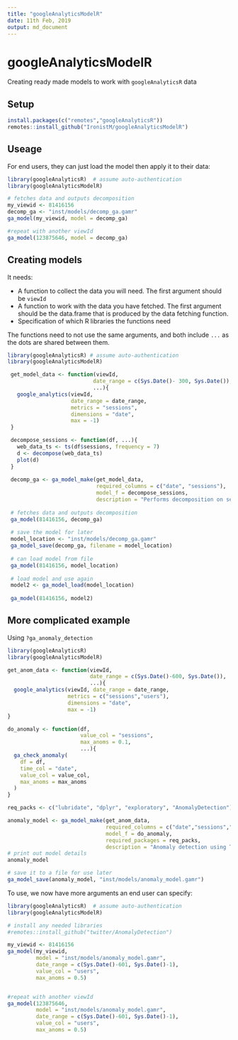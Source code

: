 ```yaml
---
title: "googleAnalyticsModelR"
date: 11th Feb, 2019
output: md_document
---
```


# googleAnalyticsModelR

Creating ready made models to work with `googleAnalyticsR` data

## Setup

```r
install.packages(c("remotes","googleAnalyticsR"))
remotes::install_github("IronistM/googleAnalyticsModelR")
```

## Useage

For end users, they can just load the model then apply it to their data:

```r
library(googleAnalyticsR)  # assume auto-authentication
library(googleAnalyticsModelR)

# fetches data and outputs decomposition
my_viewid <- 81416156
decomp_ga <- "inst/models/decomp_ga.gamr"
ga_model(my_viewid, model = decomp_ga)

#repeat with another viewId
ga_model(123875646, model = decomp_ga)

```

## Creating models

It needs:

* A function to collect the data you will need.  The first argument should be `viewId`
* A function to work with the data you have fetched.  The first argument should be the data.frame that is produced by the data fetching function.
* Specification of which R libraries the functions need

The functions need to not use the same arguments, and both include `...` as the dots are shared between them.

```r
library(googleAnalyticsR) # assume auto-authentication
library(googleAnalyticsModelR)

 get_model_data <- function(viewId, 
                           date_range = c(Sys.Date()- 300, Sys.Date()), 
                           ...){
   google_analytics(viewId, 
                    date_range = date_range, 
                    metrics = "sessions", 
                    dimensions = "date", 
                    max = -1)
 }

 decompose_sessions <- function(df, ...){
   web_data_ts <- ts(df$sessions, frequency = 7)
   d <- decompose(web_data_ts)
   plot(d)
 }
 
 decomp_ga <- ga_model_make(get_model_data,
                            required_columns = c("date", "sessions"),
                            model_f = decompose_sessions,
                            description = "Performs decomposition on session data and creates a plot")
 
 # fetches data and outputs decomposition
 ga_model(81416156, decomp_ga)
 
 # save the model for later
 model_location <- "inst/models/decomp_ga.gamr"
 ga_model_save(decomp_ga, filename = model_location)
 
 # can load model from file
 ga_model(81416156, model_location)
 
 # load model and use again
 model2 <- ga_model_load(model_location)
 
 ga_model(81416156, model2)
```

## More complicated example

Using `?ga_anomaly_detection`

```r
library(googleAnalyticsR)
library(googleAnalyticsModelR)

get_anom_data <- function(viewId, 
                          date_range = c(Sys.Date()-600, Sys.Date()),
                          ...){
  google_analytics(viewId, date_range = date_range,
                   metrics = c("sessions","users"),
                   dimensions = "date", 
                   max = -1)
}

do_anomaly <- function(df, 
                       value_col = "sessions",
                       max_anoms = 0.1,
                       ...){
  ga_check_anomaly(
    df = df,
    time_col = "date",
    value_col = value_col,
    max_anoms = max_anoms
  )
}

req_packs <- c("lubridate", "dplyr", "exploratory", "AnomalyDetection")

anomaly_model <- ga_model_make(get_anom_data,
                               required_columns = c("date","sessions","users"),
                               model_f = do_anomaly,
                               required_packages = req_packs,
                               description = "Anomaly detection using Twitter algo on users or sessions")
# print out model details
anomaly_model

# save it to a file for use later
ga_model_save(anomaly_model, "inst/models/anomaly_model.gamr")

```

To use, we now have more arguments an end user can specify:

```r
library(googleAnalyticsR)  # assume auto-authentication
library(googleAnalyticsModelR)

# install any needed libraries
#remotes::install_github("twitter/AnomalyDetection")

my_viewid <- 81416156
ga_model(my_viewid, 
         model = "inst/models/anomaly_model.gamr",
         date_range = c(Sys.Date()-601, Sys.Date()-1),
         value_col = "users",
         max_anoms = 0.5)


#repeat with another viewId
ga_model(123875646, 
         model = "inst/models/anomaly_model.gamr",
         date_range = c(Sys.Date()-601, Sys.Date()-1),
         value_col = "users",
         max_anoms = 0.5)
```

